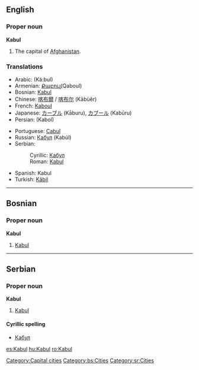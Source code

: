 {{wikipedia}}
{{see|kabul}}
==English==

===Proper noun===
'''Kabul'''
# The capital of [[Afghanistan]].

===Translations===
{{top}}
*Arabic: {{ARchar|[[كابل]]}} (Ká:bul)
*Armenian: [[Քաբուլ ]](Qaboul)
*Bosnian: [[Kabul#Bosnian|Kabul]] {{m}}
*Chinese: [[喀布爾]] / [[喀布尔]] (Kābùěr)
*French: [[Kaboul]]
*Japanese: [[カーブル]] (Kāburu), [[カブール]] (Kabūru)
*Persian: {{FAchar|[[كابل]]}} (Kabol)
{{mid}}
*Portuguese: [[Cabul]] {{m}}
*Russian: [[Кабул]] (Kabúl) {{m}}
*Serbian:
*:Cyrillic: [[Кабул#Serbian|Кабул]] {{m}}
*:Roman: [[Kabul#Serbian|Kabul]] {{m}}
*Spanish: Kabul {{m}}
*Turkish: [[Kâbil]]
{{bottom}}

[[Category:Capital cities]]


----
==Bosnian==

===Proper noun===
'''Kabul''' {{m}}
#[[Kabul#English|Kabul]]

[[Category:bs:Cities]]


----
==Serbian==

===Proper noun===
'''Kabul''' {{m}}
#[[Kabul#English|Kabul]]

====Cyrillic spelling====
*[[Кабул#Serbian|Кабул]]

[[Category:sr:Cities]]

[[es:Kabul]]
[[hu:Kabul]]
[[ro:Kabul]]